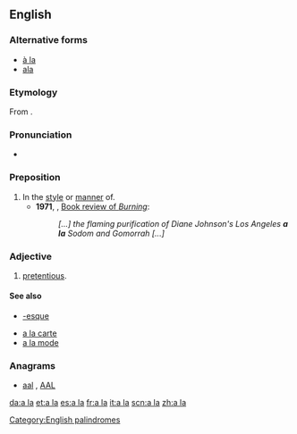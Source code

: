{{also|Appendix:Variations of "ala"}}
==English==

===Alternative forms===
* [[à la]] {{qualifier|less common}}
* [[ala#Etymology 2|ala]] {{qualifier|colloquial}}

===Etymology===
From {{etyl|fr|en}} {{term|à la|lang=fr}}.

===Pronunciation===
* {{a|UK}} {{IPA|/æ　læ/}} {{X-SAMPA|/{ l{/}}

===Preposition===
{{en-prep|head=[[a]] [[la]]}}

# In the [[style]] or [[manner]] of.
#* '''1971''', ''{{w|The New York Times}}'', [http://web.archive.org/20090410083445/http://www.nytimes.com/books/00/04/16/specials/johnson-burning.html Book review of ''Burning'']:
#*: ''[...] the flaming purification of Diane Johnson's Los Angeles '''a la''' Sodom and Gomorrah [...]''

===Adjective===
{{en-adj|head=[[a]] [[la]]|-}}

# {{context|British|slang|lang=en}} [[pretentious]].

====See also====
* [[-esque]]
<!--Note: these come from French and so do not count as "Derived terms" for the English term-->
* [[a la carte]]
* [[a la mode]]

===Anagrams===
* [[aal#English|aal]] , [[AAL#English|AAL]]

[[Category:English palindromes]]

[[da:a la]]
[[et:a la]]
[[es:a la]]
[[fr:a la]]
[[it:a la]]
[[scn:a la]]
[[zh:a la]]